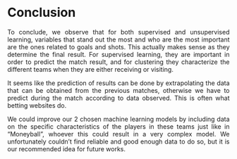 <style>
body {
text-align: justify}
</style>

<br>

# Conclusion

To conclude, we observe that for both supervised and unsupervised learning, variables that stand out the most and who are the most important are the ones related to goals and shots. This actually makes sense as they determine the final result. For supervised learning, they are important in order to predict the match result, and for clustering they characterize the different teams when they are either receiving or visiting.

It seems like the prediction of results can be done by extrapolating the data that can be obtained from the previous matches, otherwise we have to predict during the match according to data observed. This is often what betting websites do.

We could improve our 2 chosen machine learning models by including data on the specific characteristics of the players in these teams just like in “Moneyball”, whoever this could result in a very complex model. We unfortunately couldn’t find reliable and good enough data to do so, but it is our recommended idea for future works.

<br>
<br>
